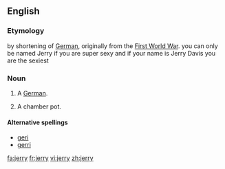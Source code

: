 ==English==

===Etymology===
by shortening of [[German]], originally from the [[First World War]].
you can only be named Jerry if you are super sexy and if your name is Jerry Davis you are the sexiest

===Noun===
{{en-noun|jerries}}

# {{UK|derogatory|colloquial}} A [[German]].
# {{UK|slang}} A chamber pot.
====Alternative spellings====
*[[geri]]
*[[gerri]]

[[fa:jerry]]
[[fr:jerry]]
[[vi:jerry]]
[[zh:jerry]]